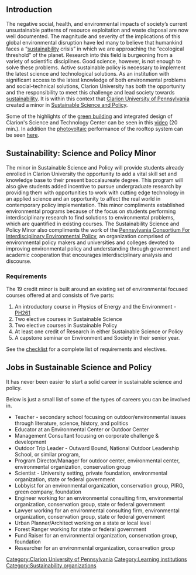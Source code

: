 == Introduction ==
The negative social, health, and environmental impacts of society’s current unsustainable patterns of resource exploitation and waste disposal are now well documented. The magnitude and severity of the implications of this global environmental disruption have led many to believe that humankind faces a “[[sustainability]] crisis” in which we are approaching the “ecological threshold” of the planet. Research into this field is burgeoning from a variety of scientific disciplines. Good science, however, is not enough to solve these problems. Active sustainable policy is necessary to implement the latest science and technological solutions. As an institution with significant access to the latest knowledge of both environmental problems and social-technical solutions, Clarion University has both the opportunity and the responsibility to meet this challenge and lead society towards [[sustainability]]. It is within this context that [http://www.clarion.edu Clarion University of Pennsylvania] created a minor in [http://www.clarion.edu/departments/phys/sustainability/ Sustainable Science and Policy]. 

Some of the highlights of the [[green building]] and integrated design of Clarion's Science and Technology Center can be seen in this [http://www.clarion.edu/136893/ video] (20 min.). In addition the [[photovoltaic]] performance of the rooftop system can be seen [http://siteapp.fatspaniel.net/siteapp/simpleView.jsf?eid=338363 here].

== Sustainability: Science and Policy Minor ==
The minor in Sustainable Science and Policy will provide students already enrolled in Clarion University the opportunity to add a vital skill set and knowledge base to their present baccalaureate degree. This program will also give students added incentive to pursue undergraduate research by providing them with opportunities to work with cutting edge technology in an applied science and an opportunity to affect the real world in contemporary policy implementation.  This minor compliments established environmental programs because of the focus on students performing interdisciplinary research to find solutions to environmental problems, which are quantified in existing courses. The Sustainability Science and Policy Minor also compliments the work of the [http://www.paconsortium.state.pa.us/ Pennsylvania Consortium For Interdisciplinary Environmental Policy], an organization comprised of environmental policy makers and universities and colleges devoted to improving environmental policy and understanding through government and academic cooperation that encourages interdisciplinary analysis and discourse.

===Requirements===

The 19 credit minor is built around an existing set of environmental focused courses offered at and consists of five parts:

# An introductory course in Physics of Energy and the Environment - [[PH261]]
# Two elective courses in Sustainable Science
# Two elective courses in Sustainable Policy
# At least one credit of Research in either Sustainable Science or Policy
# A capstone seminar on Environment and Society in their senior year.

See the [http://www.clarion.edu/departments/phys/sustainability/Minor-Sustainability-2005.pdf checklist] for a complete list of requirements and electives.

== Jobs in Sustainable Science and Policy ==
It has never been easier to start a solid career in sustainable science and policy.

Below is just a small list of some of the types of careers you can be involved in.

* Teacher - secondary school focusing on outdoor/environmental issues through literature, science, history, and politics
* Educator at an Environmental Center or Outdoor Center
* Management Consultant focusing on corporate challenge & development
* Outdoor Trip Leader - Outward Bound, National Outdoor Leadership School, or similar program,
* Program Director/Manager for outdoor center, environmental center, environmental organization, conservation group
* Scientist - University setting, private foundation, environmental organization, state or federal government
* Lobbyist for an environmental organization, conservation group, PIRG, green company, foundation
* Engineer working for an environmental consulting firm, environmental organization, conservation group, state or federal government
* Lawyer working for an environmental consulting firm, environmental organization, conservation group, state or federal government
* Urban Planner/Architect working on a state or local level
* Forest Ranger working for state or federal government
* Fund Raiser for an environmental organization, conservation group, foundation
* Researcher for an environmental organization, conservation group

[[Category:Clarion University of Pennsylvania]]

[[Category:Learning institutions]]
[[Category:Sustainability organizations]]